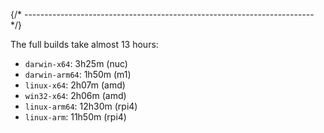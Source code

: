 
{/* ------------------------------------------------------------------------ */}

The full builds take almost 13 hours:

- `darwin-x64`: 3h25m (nuc)
- `darwin-arm64`: 1h50m (m1)
- `linux-x64`: 2h07m (amd)
- `win32-x64`: 2h06m (amd)
- `linux-arm64`: 12h30m (rpi4)
- `linux-arm`: 11h50m (rpi4)

